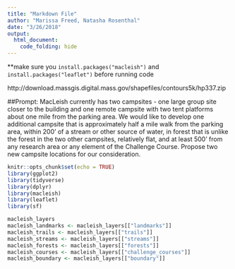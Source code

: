```yaml
---
title: "Markdown File"
author: "Marissa Freed, Natasha Rosenthal"
date: "3/26/2018"
output: 
  html_document:
    code_folding: hide
---
```

**make sure you `install.packages("macleish")` and `install.packages("leaflet")` before running code

http://download.massgis.digital.mass.gov/shapefiles/contours5k/hp337.zip

##Prompt: 
MacLeish currently has two campsites - one large group site closer to the building and one remote campsite with two tent platforms about one mile from the parking area. We would like to develop one additional campsite that is approximately half a mile walk from the parking area, within 200’ of a stream or other source of water, in forest that is unlike the forest in the two other campsites, relatively flat, and at least 500’ from any research area or any element of the Challenge Course. Propose two new campsite locations for our consideration.


```r
knitr::opts_chunk$set(echo = TRUE)
library(ggplot2)
library(tidyverse)
library(dplyr)
library(macleish)
library(leaflet)
library(sf)
```


```r
macleish_layers
macleish_landmarks <- macleish_layers[["landmarks"]]
macleish_trails <- macleish_layers[["trails"]]
macleish_streams <- macleish_layers[["streams"]]
macleish_forests <- macleish_layers[["forests"]]
macleish_courses <- macleish_layers[["challenge_courses"]]
macleish_boundary <- macleish_layers[["boundary"]]


```

```r

```














